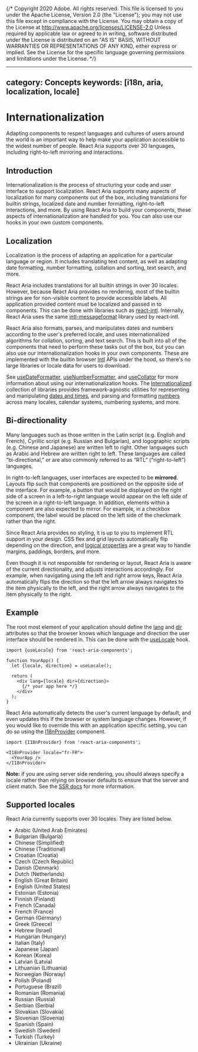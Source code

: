 {/* Copyright 2020 Adobe. All rights reserved.
This file is licensed to you under the Apache License, Version 2.0 (the "License");
you may not use this file except in compliance with the License. You may obtain a copy
of the License at http://www.apache.org/licenses/LICENSE-2.0
Unless required by applicable law or agreed to in writing, software distributed under
the License is distributed on an "AS IS" BASIS, WITHOUT WARRANTIES OR REPRESENTATIONS
OF ANY KIND, either express or implied. See the License for the specific language
governing permissions and limitations under the License. */}



---
category: Concepts
keywords: [i18n, aria, localization, locale]
---

# Internationalization

Adapting components to respect languages and cultures of users around the world is an important way to help make your
application accessible to the widest number of people. React Aria supports over 30 languages, including
right-to-left mirroring and interactions.

## Introduction

Internationalization is the process of structuring your code and user interface to support localization. React Aria supports
many aspects of localization for many components out of the box, including translations for builtin strings, localized
date and number formatting, right-to-left interactions, and more. By using React Aria to build your components,
these aspects of internationalization are handled for you. You can also use our hooks in your own custom components.

## Localization

Localization is the process of adapting an application for a particular language or region. It includes translating text content,
as well as adapting date formatting, number formatting, collation and sorting, text search, and more.

React Aria includes translations for all builtin strings in over 30 locales. However, because React Aria provides no rendering,
most of the builtin strings are for non-visible content to provide accessible labels. All application provided content must be localized
and passed in to components. This can be done with libraries such as [react-intl](https://formatjs.io/docs/react-intl).
Internally, React Aria uses the same [intl-messageformat](https://formatjs.io/docs/intl-messageformat) library used by react-intl.

React Aria also formats, parses, and manipulates dates and numbers according to the user's preferred locale, and uses internationalized algorithms
for collation, sorting, and text search. This is built into all of the components that need to perform these tasks out of the box, but you can
also use our internationalization hooks in your own components. These are implemented with the builtin browser
[Intl](https://developer.mozilla.org/en-US/docs/Web/JavaScript/Reference/Global_Objects/Intl) APIs under the hood, so there's no
large libraries or locale data for users to download.

See [useDateFormatter](useDateFormatter.html), [useNumberFormatter](useNumberFormatter.html),
and [useCollator](useCollator.html) for more information about using our internationalization hooks. The
[Internationalized](../../internationalized/index.html) collection of libraries provides framework-agnostic utilities for representing
and manipulating [dates and times](../../internationalized/date/index.html), and parsing and formatting
[numbers](../../internationalized/number/index.html) across many locales, calendar systems, numbering systems, and more.

## Bi-directionality

Many languages such as those written in the Latin script (e.g. English and French), Cyrillic script (e.g. Russian and Bulgarian), and
logographic scripts (e.g. Chinese and Japanese) are written left to right. Other languages such as Arabic and Hebrew are written
right to left. These languages are called “bi-directional,” or are also commonly referred to as “RTL” (“right-to-left”) languages.

In right-to-left languages, user interfaces are expected to be **mirrored**. Layouts flip such that components are positioned on the
opposite side of the interface. For example, a button that would be displayed on the right side of a screen in a left-to-right language
would appear on the left side of the screen in a right-to-left language. In addition, elements within a component are also expected to
mirror. For example, in a checkbox component, the label would be placed on the left side of the checkmark rather than the right.

Since React Aria provides no styling, it is up to you to implement RTL support in your design. CSS flex and grid layouts automatically flip depending
on the direction, and [logical properties](https://developer.mozilla.org/en-US/docs/Web/CSS/CSS_Logical_Properties) are a great way to handle
margins, paddings, borders, and more.

Even though it is not responsible for rendering or layout, React Aria is aware of the current directionality, and adjusts interactions
accordingly. For example, when navigating using the left and right arrow keys, React Aria automatically flips the direction so that
the left arrow always navigates to the item physically to the left, and the right arrow always navigates to the item physically to the right.

## Example

The root most element of your application should define the [lang](https://developer.mozilla.org/en-US/docs/Web/HTML/Global_attributes/lang)
and [dir](https://developer.mozilla.org/en-US/docs/Web/HTML/Global_attributes/dir) attributes so that the browser knows which language
and direction the user interface should be rendered in. This can be done with the [useLocale](useLocale.html) hook.

```tsx
import {useLocale} from 'react-aria-components';

function YourApp() {
  let {locale, direction} = useLocale();

  return (
    <div lang={locale} dir={direction}>
      {/* your app here */}
    </div>
  );
}
```

React Aria automatically detects the user's current language by default, and even updates this if the browser or system language changes.
However, if you would like to override this with an application specific setting, you can do so using the [I18nProvider](I18nProvider.html)
component.

```tsx
import {I18nProvider} from 'react-aria-components';

<I18nProvider locale="fr-FR">
  <YourApp />
</I18nProvider>
```

**Note:** if you are using server side rendering, you should always specify a locale rather than relying on browser defaults
to ensure that the server and client match. See the [SSR docs](ssr.html#locale-selection) for more information.

## Supported locales

React Aria currently supports over 30 locales. They are listed below.

<div style={{columnWidth: 200}}>

* Arabic (United Arab Emirates)
* Bulgarian (Bulgaria)
* Chinese (Simplified)
* Chinese (Traditional)
* Croatian (Croatia)
* Czech (Czech Republic)
* Danish (Denmark)
* Dutch (Netherlands)
* English (Great Britain)
* English (United States)
* Estonian (Estonia)
* Finnish (Finland)
* French (Canada)
* French (France)
* German (Germany)
* Greek (Greece)
* Hebrew (Israel)
* Hungarian (Hungary)
* Italian (Italy)
* Japanese (Japan)
* Korean (Korea)
* Latvian (Latvia)
* Lithuanian (Lithuania)
* Norwegian (Norway)
* Polish (Poland)
* Portuguese (Brazil)
* Romanian (Romania)
* Russian (Russia)
* Serbian (Serbia)
* Slovakian (Slovakia)
* Slovenian (Slovenia)
* Spanish (Spain)
* Swedish (Sweden)
* Turkish (Turkey)
* Ukrainian (Ukraine)

</div>
